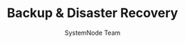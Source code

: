 ---
guideId: DBMS-101
moduleId: DBMS-14
title: Backup & Disaster Recovery
description: Learn strategies for database backup and disaster recovery planning.
author: SystemNode Team
---